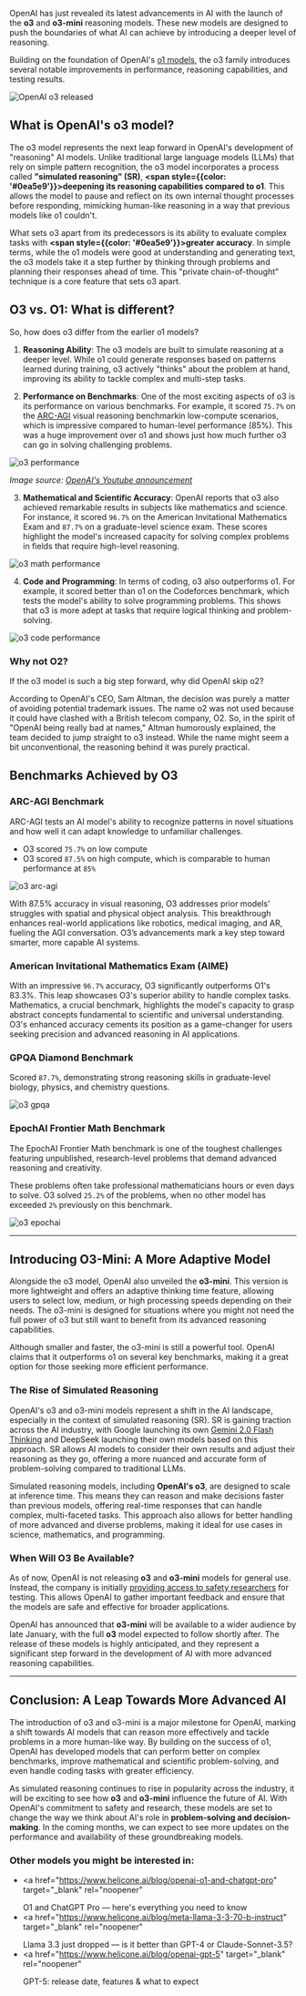 OpenAI has just revealed its latest advancements in AI with the launch of the **o3** and **o3-mini** reasoning models. These new models are designed to push the boundaries of what AI can achieve by introducing a deeper level of reasoning.

Building on the foundation of OpenAI's <a href="https://www.helicone.ai/blog/openai-o1-and-chatgpt-pro" target="_blank" rel="noopener">o1 models</a>, the o3 family introduces several notable improvements in performance, reasoning capabilities, and testing results.

![OpenAI o3 released](/static/blog/openai-o3/o3-cover.webp)

## What is OpenAI's o3 model?

The o3 model represents the next leap forward in OpenAI's development of "reasoning" AI models. Unlike traditional large language models (LLMs) that rely on simple pattern recognition, the o3 model incorporates a process called **"simulated reasoning" (SR)**, **<span style={{color: '#0ea5e9'}}>deepening its reasoning capabilities compared to o1</span>**. This allows the model to pause and reflect on its own internal thought processes before responding, mimicking human-like reasoning in a way that previous models like o1 couldn't.

What sets o3 apart from its predecessors is its ability to evaluate complex tasks with **<span style={{color: '#0ea5e9'}}>greater accuracy</span>**. In simple terms, while the o1 models were good at understanding and generating text, the o3 models take it a step further by thinking through problems and planning their responses ahead of time. This "private chain-of-thought" technique is a core feature that sets o3 apart.

## O3 vs. O1: What is different?

So, how does o3 differ from the earlier o1 models?

1. **Reasoning Ability**: The o3 models are built to simulate reasoning at a deeper level. While o1 could generate responses based on patterns learned during training, o3 actively "thinks" about the problem at hand, improving its ability to tackle complex and multi-step tasks.

2. **Performance on Benchmarks**: One of the most exciting aspects of o3 is its performance on various benchmarks. For example, it scored `75.7%` on the <a href="https://arcprize.org/arc" target="_blank" rel="noopener">ARC-AGI</a> visual reasoning benchmarkin low-compute scenarios, which is impressive compared to human-level performance (85%). This was a huge improvement over o1 and shows just how much further o3 can go in solving challenging problems.

![o3 performance](/static/blog/openai-o3/o3-performance.webp)

_Image source: <a href="https://www.youtube.com/live/SKBG1sqdyIU?si=lWccKHt8bnttuYta" target="_blank" rel="noopener noreferrer">OpenAI's Youtube announcement</a>_

3. **Mathematical and Scientific Accuracy**: OpenAI reports that o3 also achieved remarkable results in subjects like mathematics and science. For instance, it scored `96.7%` on the American Invitational Mathematics Exam and `87.7%` on a graduate-level science exam. These scores highlight the model's increased capacity for solving complex problems in fields that require high-level reasoning.

![o3 math performance](/static/blog/openai-o3/math-and-science.webp)

4. **Code and Programming**: In terms of coding, o3 also outperforms o1. For example, it scored better than o1 on the Codeforces benchmark, which tests the model's ability to solve programming problems. This shows that o3 is more adept at tasks that require logical thinking and problem-solving.

![o3 code performance](/static/blog/openai-o3/o3-code.webp)

### Why not O2?

If the o3 model is such a big step forward, why did OpenAI skip o2?

According to OpenAI's CEO, Sam Altman, the decision was purely a matter of avoiding potential trademark issues. The name o2 was not used because it could have clashed with a British telecom company, O2. So, in the spirit of "OpenAI being really bad at names," Altman humorously explained, the team decided to jump straight to o3 instead. While the name might seem a bit unconventional, the reasoning behind it was purely practical.

## Benchmarks Achieved by O3

### ARC-AGI Benchmark

ARC-AGI tests an AI model's ability to recognize patterns in novel situations and how well it can adapt knowledge to unfamiliar challenges.

- O3 scored `75.7%` on low compute
- O3 scored `87.5%` on high compute, which is comparable to human performance at `85%`

![o3 arc-agi](/static/blog/openai-o3/arc-agi.webp)

With 87.5% accuracy in visual reasoning, O3 addresses prior models' struggles with spatial and physical object analysis. This breakthrough enhances real-world applications like robotics, medical imaging, and AR, fueling the AGI conversation. O3’s advancements mark a key step toward smarter, more capable AI systems.

### American Invitational Mathematics Exam (AIME)

With an impressive `96.7%` accuracy, O3 significantly outperforms O1's 83.3%. This leap showcases O3's superior ability to handle complex tasks. Mathematics, a crucial benchmark, highlights the model's capacity to grasp abstract concepts fundamental to scientific and universal understanding. O3's enhanced accuracy cements its position as a game-changer for users seeking precision and advanced reasoning in AI applications.

### GPQA Diamond Benchmark

Scored `87.7%`, demonstrating strong reasoning skills in graduate-level biology, physics, and chemistry questions.

![o3 gpqa](/static/blog/openai-o3/gpqa-diamond.webp)

### EpochAI Frontier Math Benchmark

The EpochAI Frontier Math benchmark is one of the toughest challenges featuring unpublished, research-level problems that demand advanced reasoning and creativity.

These problems often take professional mathematicians hours or even days to solve. O3 solved `25.2%` of the problems, when no other model has exceeded `2%` previously on this benchmark.

![o3 epochai](/static/blog/openai-o3/epochai.webp)

---

## Introducing O3-Mini: A More Adaptive Model

Alongside the o3 model, OpenAI also unveiled the **o3-mini**. This version is more lightweight and offers an adaptive thinking time feature, allowing users to select low, medium, or high processing speeds depending on their needs. The o3-mini is designed for situations where you might not need the full power of o3 but still want to benefit from its advanced reasoning capabilities.

Although smaller and faster, the o3-mini is still a powerful tool. OpenAI claims that it outperforms o1 on several key benchmarks, making it a great option for those seeking more efficient performance.

### The Rise of Simulated Reasoning

OpenAI's o3 and o3-mini models represent a shift in the AI landscape, especially in the context of simulated reasoning (SR). SR is gaining traction across the AI industry, with Google launching its own <a href="https://www.helicone.ai/blog/google-gemini-2-0-flash-thinking" target="_blank" rel="noopener">Gemini 2.0 Flash Thinking</a> and DeepSeek launching their own models based on this approach. SR allows AI models to consider their own results and adjust their reasoning as they go, offering a more nuanced and accurate form of problem-solving compared to traditional LLMs.

Simulated reasoning models, including **OpenAI's o3**, are designed to scale at inference time. This means they can reason and make decisions faster than previous models, offering real-time responses that can handle complex, multi-faceted tasks. This approach also allows for better handling of more advanced and diverse problems, making it ideal for use cases in science, mathematics, and programming.

### When Will O3 Be Available?

As of now, OpenAI is not releasing **o3** and **o3-mini** models for general use. Instead, the company is initially <a href="https://openai.com/index/early-access-for-safety-testing/#how-to-apply" target="_blank" rel="noopener">providing access to safety researchers</a> for testing. This allows OpenAI to gather important feedback and ensure that the models are safe and effective for broader applications.

OpenAI has announced that **o3-mini** will be available to a wider audience by late January, with the full **o3** model expected to follow shortly after. The release of these models is highly anticipated, and they represent a significant step forward in the development of AI with more advanced reasoning capabilities.

---

## Conclusion: A Leap Towards More Advanced AI

The introduction of o3 and o3-mini is a major milestone for OpenAI, marking a shift towards AI models that can reason more effectively and tackle problems in a more human-like way. By building on the success of o1, OpenAI has developed models that can perform better on complex benchmarks, improve mathematical and scientific problem-solving, and even handle coding tasks with greater efficiency.

As simulated reasoning continues to rise in popularity across the industry, it will be exciting to see how **o3** and **o3-mini** influence the future of AI. With OpenAI's commitment to safety and research, these models are set to change the way we think about AI's role in **problem-solving and decision-making**.
In the coming months, we can expect to see more updates on the performance and availability of these groundbreaking models.

### Other models you might be interested in:

- <a
    href="https://www.helicone.ai/blog/openai-o1-and-chatgpt-pro"
    target="_blank"
    rel="noopener"
  >
    O1 and ChatGPT Pro — here's everything you need to know
  </a>
- <a
    href="https://www.helicone.ai/blog/meta-llama-3-3-70-b-instruct"
    target="_blank"
    rel="noopener"
  >
    Llama 3.3 just dropped — is it better than GPT-4 or Claude-Sonnet-3.5?
  </a>
- <a
    href="https://www.helicone.ai/blog/openai-gpt-5"
    target="_blank"
    rel="noopener"
  >
    GPT-5: release date, features & what to expect
  </a>

<Questions />
